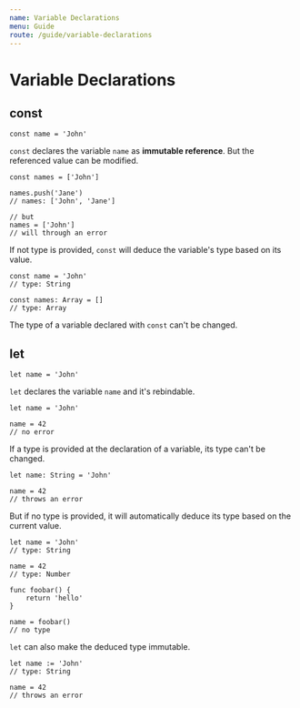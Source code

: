 ```yaml
---
name: Variable Declarations
menu: Guide
route: /guide/variable-declarations
---
```


# Variable Declarations

## const

```kaoscript
const name = 'John'
```

`const` declares the variable `name` as **immutable reference**. But the referenced value can be modified.

```kaoscript
const names = ['John']

names.push('Jane')
// names: ['John', 'Jane']

// but
names = ['John']
// will through an error
```

If not type is provided, `const` will deduce the variable's type based on its value.

```kaoscript
const name = 'John'
// type: String

const names: Array = []
// type: Array
```

The type of a variable declared with `const` can't be changed.

## let

```kaoscript
let name = 'John'
```

`let` declares the variable `name` and it's rebindable.

```kaoscript
let name = 'John'

name = 42
// no error
```

If a type is provided at the declaration of a variable, its type can't be changed.

```kaoscript
let name: String = 'John'

name = 42
// throws an error
```

But if no type is provided, it will automatically deduce its type based on the current value.

```kaoscript
let name = 'John'
// type: String

name = 42
// type: Number

func foobar() {
	return 'hello'
}

name = foobar()
// no type
```

`let` can also make the deduced type immutable.

```kaoscript
let name := 'John'
// type: String

name = 42
// throws an error
```